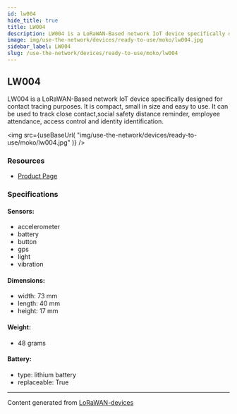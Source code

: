 ```yaml
---
id: lw004
hide_title: true
title: LW004
description: LW004 is a LoRaWAN-Based network IoT device specifically designed for contact tracing purposes. It is compact, small in size and easy to use. It can be used to track close contact,social safety distance reminder, employee attendance, access control and identity identification.
image: img/use-the-network/devices/ready-to-use/moko/lw004.jpg
sidebar_label: LW004
slug: /use-the-network/devices/ready-to-use/moko/lw004
---
```



## LW004

LW004 is a LoRaWAN-Based network IoT device specifically designed for contact tracing purposes. It is compact, small in size and easy to use. It can be used to track close contact,social safety distance reminder, employee attendance, access control and identity identification.

<img
src={useBaseUrl(
"img/use-the-network/devices/ready-to-use/moko/lw004.jpg"
)}
/>

### Resources

- [Product Page](https://www.mokosmart.com/lw004-lorawan-contact-tracing-wearables-button/)

### Specifications

#### Sensors:
- accelerometer
- battery
- button
- gps
- light
- vibration
#### Dimensions:
- width: 73 mm
- length: 40 mm
- height: 17 mm
#### Weight: 
- 48 grams
#### Battery: 
- type: lithium battery
- replaceable: True



---
Content generated from [LoRaWAN-devices](https://github.com/TheThingsNetwork/lorawan-devices)
